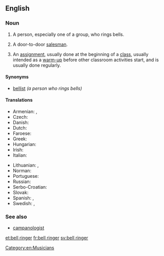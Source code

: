 {{also|bellringer|bell-ringer}}
==English==

===Noun===
{{en-noun}}

# A person, especially one of a group, who rings bells.
# {{lb|en|derogatory}} A door-to-door [[salesman]].
# {{lb|en|education}} An [[assignment]], usually done at the beginning of a [[class]], usually intended as a [[warm-up]] before other classroom activities start, and is usually done regularly.

====Synonyms====
* [[bellist]] ''(a person who rings bells)''

====Translations====
{{trans-top|bell ringer}}
* Armenian: {{t+|hy|ժամհար}}, {{t+|hy|ժամկոչ}}
* Czech: {{t|cs|zvoník|m}}
* Danish: {{t|da|klokker|c}}
* Dutch: {{t+|nl|klokkenluider}}
* Faroese: {{t|fo|klokkari|m}}
* Greek: {{t+|el|κωδωνοκρούστης|m}}
* Hungarian: {{t+|hu|harangozó}}
* Irish: {{t|ga|clogaire|m}}
* Italian: {{t|it|campanaro|m}}
{{trans-mid}}
* Lithuanian: {{t|lt|varpininkas|m}}, {{t|lt|varpininkė|f}}
* Norman: {{t|nrf|sonneux|m}}
* Portuguese: {{t|pt|sineiro|m}}
* Russian: {{t+|ru|звона́рь|m}}
* Serbo-Croatian: {{t+|sh|zvonar|m}}
* Slovak: {{t|sk|zvonár|m}}
* Spanish: {{t|es|campanero|m}}, {{t|es|campanera|f}}
* Swedish: {{t|sv|klockringare|c}}, {{t+|sv|ringare|c}}
{{trans-bottom}}

===See also===
* [[campanologist]]

[[Category:en:Musicians]]

[[et:bell ringer]]
[[fr:bell ringer]]
[[sv:bell ringer]]